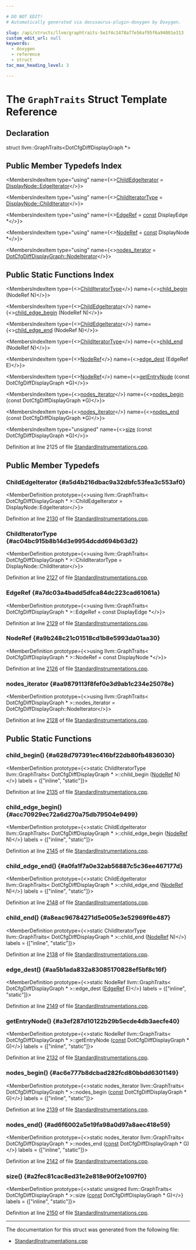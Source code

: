 ```yaml
---

# DO NOT EDIT!
# Automatically generated via docusaurus-plugin-doxygen by Doxygen.

slug: /api/structs/llvm/graphtraits-5e1f4c1478a77e56af95f6a94081e313
custom_edit_url: null
keywords:
  - doxygen
  - reference
  - struct
toc_max_heading_level: 3

---
```





# The `GraphTraits` Struct Template Reference

<DoxygenPage pluginConfig={pluginConfig}>



## Declaration

<CodeBlock>struct llvm::GraphTraits&lt;DotCfgDiffDisplayGraph &#42;&gt;</CodeBlock>

## Public Member Typedefs Index

<MembersIndex>

<MembersIndexItem
  type="using"
  name={<><a href="#a5d4b216dbac9a32dbfc53fea3c553af0">ChildEdgeIterator</a> = <a href="/docs/api/classes/anonymous-namespace-standardinstrumentations-cpp-/displaynode/#ae74861a074f11bf9c158aa27d63487ec">DisplayNode::EdgeIterator</a></>}>
</MembersIndexItem>

<MembersIndexItem
  type="using"
  name={<><a href="#ac04bc915b8b14d3e9954dcdd694b63d2">ChildIteratorType</a> = <a href="/docs/api/classes/anonymous-namespace-standardinstrumentations-cpp-/displaynode/#ac9c1e25da79f80276b15789c50f81e7a">DisplayNode::ChildIterator</a></>}>
</MembersIndexItem>

<MembersIndexItem
  type="using"
  name={<><a href="#a7dc03a4badd5dfca84dc223cad61061a">EdgeRef</a> = <a href="/docs/api/files/lib/lib/target/lib/target/aarch64/aarch64promoteconstant-cpp/#a90f8350fecae261c25be85d38b451bff">const</a> DisplayEdge &#42;</>}>
</MembersIndexItem>

<MembersIndexItem
  type="using"
  name={<><a href="#a9b248c21c01518cd1b8e5993da01aa30">NodeRef</a> = <a href="/docs/api/files/lib/lib/target/lib/target/aarch64/aarch64promoteconstant-cpp/#a90f8350fecae261c25be85d38b451bff">const</a> DisplayNode &#42;</>}>
</MembersIndexItem>

<MembersIndexItem
  type="using"
  name={<><a href="#aa9879113f8fef0e3d9ab1c234e25078e">nodes&#95;iterator</a> = <a href="/docs/api/classes/anonymous-namespace-standardinstrumentations-cpp-/dotcfgdiffdisplaygraph/#a951af86817df7ddb54544b04774309a5">DotCfgDiffDisplayGraph::NodeIterator</a></>}>
</MembersIndexItem>

</MembersIndex>

## Public Static Functions Index

<MembersIndex>

<MembersIndexItem
  type={<><a href="#ac04bc915b8b14d3e9954dcdd694b63d2">ChildIteratorType</a></>}
  name={<><a href="#a628d797391ec416bf22db80fb4836030">child&#95;begin</a> (NodeRef N)</>}>
</MembersIndexItem>

<MembersIndexItem
  type={<><a href="#a5d4b216dbac9a32dbfc53fea3c553af0">ChildEdgeIterator</a></>}
  name={<><a href="#acc70929ec72a6d270a75db79504e9499">child&#95;edge&#95;begin</a> (NodeRef N)</>}>
</MembersIndexItem>

<MembersIndexItem
  type={<><a href="#a5d4b216dbac9a32dbfc53fea3c553af0">ChildEdgeIterator</a></>}
  name={<><a href="#a0fa1f7a0e32ab56887c5c36ee467177d">child&#95;edge&#95;end</a> (NodeRef N)</>}>
</MembersIndexItem>

<MembersIndexItem
  type={<><a href="#ac04bc915b8b14d3e9954dcdd694b63d2">ChildIteratorType</a></>}
  name={<><a href="#a8eac96784271d5e005e3e52969f6e487">child&#95;end</a> (NodeRef N)</>}>
</MembersIndexItem>

<MembersIndexItem
  type={<><a href="#a9b248c21c01518cd1b8e5993da01aa30">NodeRef</a></>}
  name={<><a href="#aa5b1ada832a83085170828ef5bf8c16f">edge&#95;dest</a> (EdgeRef E)</>}>
</MembersIndexItem>

<MembersIndexItem
  type={<><a href="#a9b248c21c01518cd1b8e5993da01aa30">NodeRef</a></>}
  name={<><a href="#a3ef287d10122b29b5ecde4db3aecfe40">getEntryNode</a> (const DotCfgDiffDisplayGraph &#42;G)</>}>
</MembersIndexItem>

<MembersIndexItem
  type={<><a href="#aa9879113f8fef0e3d9ab1c234e25078e">nodes&#95;iterator</a></>}
  name={<><a href="#ac6e777b8dcbad282fcd80bbdd6301149">nodes&#95;begin</a> (const DotCfgDiffDisplayGraph &#42;G)</>}>
</MembersIndexItem>

<MembersIndexItem
  type={<><a href="#aa9879113f8fef0e3d9ab1c234e25078e">nodes&#95;iterator</a></>}
  name={<><a href="#ad6f6002a5e19fa98a0d97a8aec418e59">nodes&#95;end</a> (const DotCfgDiffDisplayGraph &#42;G)</>}>
</MembersIndexItem>

<MembersIndexItem
  type="unsigned"
  name={<><a href="#a2fec81cac8ed31e2e818e90f2e1097f0">size</a> (const DotCfgDiffDisplayGraph &#42;G)</>}>
</MembersIndexItem>

</MembersIndex>


Definition at line 2125 of file <a href="/docs/api/files/lib/lib/passes/standardinstrumentations-cpp">StandardInstrumentations.cpp</a>.

<SectionDefinition>

## Public Member Typedefs

### ChildEdgeIterator {#a5d4b216dbac9a32dbfc53fea3c553af0}

<MemberDefinition
  prototype={<>using llvm::GraphTraits&lt; DotCfgDiffDisplayGraph &#42; &gt;::ChildEdgeIterator =  DisplayNode::EdgeIterator</>}>

Definition at line <a href="/docs/api/files/lib/lib/passes/standardinstrumentations-cpp/#l02130">2130</a> of file <a href="/docs/api/files/lib/lib/passes/standardinstrumentations-cpp">StandardInstrumentations.cpp</a>.
</MemberDefinition>

### ChildIteratorType {#ac04bc915b8b14d3e9954dcdd694b63d2}

<MemberDefinition
  prototype={<>using llvm::GraphTraits&lt; DotCfgDiffDisplayGraph &#42; &gt;::ChildIteratorType =  DisplayNode::ChildIterator</>}>

Definition at line <a href="/docs/api/files/lib/lib/passes/standardinstrumentations-cpp/#l02127">2127</a> of file <a href="/docs/api/files/lib/lib/passes/standardinstrumentations-cpp">StandardInstrumentations.cpp</a>.
</MemberDefinition>

### EdgeRef {#a7dc03a4badd5dfca84dc223cad61061a}

<MemberDefinition
  prototype={<>using llvm::GraphTraits&lt; DotCfgDiffDisplayGraph &#42; &gt;::EdgeRef =  const DisplayEdge &#42;</>}>

Definition at line <a href="/docs/api/files/lib/lib/passes/standardinstrumentations-cpp/#l02129">2129</a> of file <a href="/docs/api/files/lib/lib/passes/standardinstrumentations-cpp">StandardInstrumentations.cpp</a>.
</MemberDefinition>

### NodeRef {#a9b248c21c01518cd1b8e5993da01aa30}

<MemberDefinition
  prototype={<>using llvm::GraphTraits&lt; DotCfgDiffDisplayGraph &#42; &gt;::NodeRef =  const DisplayNode &#42;</>}>

Definition at line <a href="/docs/api/files/lib/lib/passes/standardinstrumentations-cpp/#l02126">2126</a> of file <a href="/docs/api/files/lib/lib/passes/standardinstrumentations-cpp">StandardInstrumentations.cpp</a>.
</MemberDefinition>

### nodes&#95;iterator {#aa9879113f8fef0e3d9ab1c234e25078e}

<MemberDefinition
  prototype={<>using llvm::GraphTraits&lt; DotCfgDiffDisplayGraph &#42; &gt;::nodes&#95;iterator =  DotCfgDiffDisplayGraph::NodeIterator</>}>

Definition at line <a href="/docs/api/files/lib/lib/passes/standardinstrumentations-cpp/#l02128">2128</a> of file <a href="/docs/api/files/lib/lib/passes/standardinstrumentations-cpp">StandardInstrumentations.cpp</a>.
</MemberDefinition>

</SectionDefinition>

<SectionDefinition>

## Public Static Functions

### child&#95;begin() {#a628d797391ec416bf22db80fb4836030}

<MemberDefinition
  prototype={<>static ChildIteratorType llvm::GraphTraits&lt; DotCfgDiffDisplayGraph &#42; &gt;::child&#95;begin (<a href="#a9b248c21c01518cd1b8e5993da01aa30">NodeRef</a> N)</>}
  labels = {["inline", "static"]}>

Definition at line <a href="/docs/api/files/lib/lib/passes/standardinstrumentations-cpp/#l02135">2135</a> of file <a href="/docs/api/files/lib/lib/passes/standardinstrumentations-cpp">StandardInstrumentations.cpp</a>.
</MemberDefinition>

### child&#95;edge&#95;begin() {#acc70929ec72a6d270a75db79504e9499}

<MemberDefinition
  prototype={<>static ChildEdgeIterator llvm::GraphTraits&lt; DotCfgDiffDisplayGraph &#42; &gt;::child&#95;edge&#95;begin (<a href="#a9b248c21c01518cd1b8e5993da01aa30">NodeRef</a> N)</>}
  labels = {["inline", "static"]}>

Definition at line <a href="/docs/api/files/lib/lib/passes/standardinstrumentations-cpp/#l02145">2145</a> of file <a href="/docs/api/files/lib/lib/passes/standardinstrumentations-cpp">StandardInstrumentations.cpp</a>.
</MemberDefinition>

### child&#95;edge&#95;end() {#a0fa1f7a0e32ab56887c5c36ee467177d}

<MemberDefinition
  prototype={<>static ChildEdgeIterator llvm::GraphTraits&lt; DotCfgDiffDisplayGraph &#42; &gt;::child&#95;edge&#95;end (<a href="#a9b248c21c01518cd1b8e5993da01aa30">NodeRef</a> N)</>}
  labels = {["inline", "static"]}>

Definition at line <a href="/docs/api/files/lib/lib/passes/standardinstrumentations-cpp/#l02148">2148</a> of file <a href="/docs/api/files/lib/lib/passes/standardinstrumentations-cpp">StandardInstrumentations.cpp</a>.
</MemberDefinition>

### child&#95;end() {#a8eac96784271d5e005e3e52969f6e487}

<MemberDefinition
  prototype={<>static ChildIteratorType llvm::GraphTraits&lt; DotCfgDiffDisplayGraph &#42; &gt;::child&#95;end (<a href="#a9b248c21c01518cd1b8e5993da01aa30">NodeRef</a> N)</>}
  labels = {["inline", "static"]}>

Definition at line <a href="/docs/api/files/lib/lib/passes/standardinstrumentations-cpp/#l02138">2138</a> of file <a href="/docs/api/files/lib/lib/passes/standardinstrumentations-cpp">StandardInstrumentations.cpp</a>.
</MemberDefinition>

### edge&#95;dest() {#aa5b1ada832a83085170828ef5bf8c16f}

<MemberDefinition
  prototype={<>static NodeRef llvm::GraphTraits&lt; DotCfgDiffDisplayGraph &#42; &gt;::edge&#95;dest (<a href="#a7dc03a4badd5dfca84dc223cad61061a">EdgeRef</a> E)</>}
  labels = {["inline", "static"]}>

Definition at line <a href="/docs/api/files/lib/lib/passes/standardinstrumentations-cpp/#l02149">2149</a> of file <a href="/docs/api/files/lib/lib/passes/standardinstrumentations-cpp">StandardInstrumentations.cpp</a>.
</MemberDefinition>

### getEntryNode() {#a3ef287d10122b29b5ecde4db3aecfe40}

<MemberDefinition
  prototype={<>static NodeRef llvm::GraphTraits&lt; DotCfgDiffDisplayGraph &#42; &gt;::getEntryNode (<a href="/docs/api/files/lib/lib/target/lib/target/aarch64/aarch64promoteconstant-cpp/#a90f8350fecae261c25be85d38b451bff">const</a> DotCfgDiffDisplayGraph &#42; G)</>}
  labels = {["inline", "static"]}>

Definition at line <a href="/docs/api/files/lib/lib/passes/standardinstrumentations-cpp/#l02132">2132</a> of file <a href="/docs/api/files/lib/lib/passes/standardinstrumentations-cpp">StandardInstrumentations.cpp</a>.
</MemberDefinition>

### nodes&#95;begin() {#ac6e777b8dcbad282fcd80bbdd6301149}

<MemberDefinition
  prototype={<>static nodes&#95;iterator llvm::GraphTraits&lt; DotCfgDiffDisplayGraph &#42; &gt;::nodes&#95;begin (<a href="/docs/api/files/lib/lib/target/lib/target/aarch64/aarch64promoteconstant-cpp/#a90f8350fecae261c25be85d38b451bff">const</a> DotCfgDiffDisplayGraph &#42; G)</>}
  labels = {["inline", "static"]}>

Definition at line <a href="/docs/api/files/lib/lib/passes/standardinstrumentations-cpp/#l02139">2139</a> of file <a href="/docs/api/files/lib/lib/passes/standardinstrumentations-cpp">StandardInstrumentations.cpp</a>.
</MemberDefinition>

### nodes&#95;end() {#ad6f6002a5e19fa98a0d97a8aec418e59}

<MemberDefinition
  prototype={<>static nodes&#95;iterator llvm::GraphTraits&lt; DotCfgDiffDisplayGraph &#42; &gt;::nodes&#95;end (<a href="/docs/api/files/lib/lib/target/lib/target/aarch64/aarch64promoteconstant-cpp/#a90f8350fecae261c25be85d38b451bff">const</a> DotCfgDiffDisplayGraph &#42; G)</>}
  labels = {["inline", "static"]}>

Definition at line <a href="/docs/api/files/lib/lib/passes/standardinstrumentations-cpp/#l02142">2142</a> of file <a href="/docs/api/files/lib/lib/passes/standardinstrumentations-cpp">StandardInstrumentations.cpp</a>.
</MemberDefinition>

### size() {#a2fec81cac8ed31e2e818e90f2e1097f0}

<MemberDefinition
  prototype={<>static unsigned llvm::GraphTraits&lt; DotCfgDiffDisplayGraph &#42; &gt;::size (<a href="/docs/api/files/lib/lib/target/lib/target/aarch64/aarch64promoteconstant-cpp/#a90f8350fecae261c25be85d38b451bff">const</a> DotCfgDiffDisplayGraph &#42; G)</>}
  labels = {["inline", "static"]}>

Definition at line <a href="/docs/api/files/lib/lib/passes/standardinstrumentations-cpp/#l02150">2150</a> of file <a href="/docs/api/files/lib/lib/passes/standardinstrumentations-cpp">StandardInstrumentations.cpp</a>.
</MemberDefinition>

</SectionDefinition>

<hr/>

The documentation for this struct was generated from the following file:

<ul>
<li><a href="/docs/api/files/lib/lib/passes/standardinstrumentations-cpp">StandardInstrumentations.cpp</a></li>
</ul>

</DoxygenPage>
